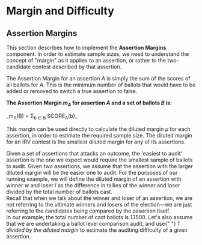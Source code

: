 
# Margin and Difficulty

## Assertion Margins

This section describes how to implement the **Assertion Margins** component. In order to estimate sample sizes, we need to understand the concept of "margin" as it applies to an assertion, or rather to the two-candidate contest described by that assertion.

The Assertion Margin for an assertion _A_ is simply the sum of the scores of all ballots for _A_. This is the minimum number of ballots that would have to be added or removed to switch a true assertion to false.

**The Assertion Margin _m<sub>A</sub>_ for assertion _A_ and a set of ballots _B_ is:**

<div className="text-center">
  _m<sub>A</sub>(B) = Σ<sub>b ∈ B</sub> SCORE<sub>A</sub>(b)_
</div>

This margin can be used directly to calculate the diluted margin _μ_ for each assertion, in order to estimate the required sample size. The diluted margin for an IRV contest is the smallest diluted margin for any of its assertions.

<AssertionInfoBox title="Estimating the difficulty of auditing an assertion">
  <div className="text-gray-700">
    Given a set of assertions that attacks an outcome, the 'easiest to audit'
    assertion is the one we expect would require the smallest sample of ballots
    to audit. Given two assertions, we assume that the assertion with the larger
    diluted margin will be the easier one to audit. For the purposes of our
    running example, we will define the diluted margin of an assertion with
    winner <em>w</em> and loser <em>l</em> as the difference in tallies of the
    winner and loser divided by the total number of ballots cast.
  </div>
  <div className="text-gray-700 mt-4">
    Recall that when we talk about the winner and loser of an assertion, we are
    not referring to the ultimate winners and losers of the election—we are just
    referring to the candidates being compared by the assertion itself.
  </div>
  <div className="text-gray-700 mt-4">
    In our example, the total number of cast ballots is 13500. Let's also assume
    that we are undertaking a ballot level comparison audit, and use{" "}
    <em>1 divided by the diluted margin</em> to estimate the auditing difficulty
    of a given assertion.
  </div>
</AssertionInfoBox>
